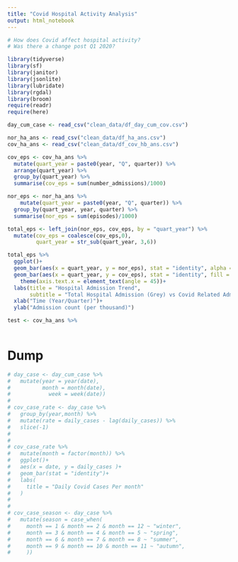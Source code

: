 ```yaml
---
title: "Covid Hospital Activity Analysis"
output: html_notebook
---
```


```r
# How does Covid affect hospital activity?
# Was there a change post Q1 2020?
```


```r
library(tidyverse)
library(sf)
library(janitor)
library(jsonlite)
library(lubridate)
library(rgdal)
library(broom)
require(readr)
require(here)
```
```r
day_cum_case <- read_csv("clean_data/df_day_cum_cov.csv")

nor_ha_ans <- read_csv("clean_data/df_ha_ans.csv")
cov_ha_ans <- read_csv("clean_data/df_cov_hb_ans.csv")

```




```r
cov_eps <- cov_ha_ans %>% 
  mutate(quart_year = paste0(year, "Q", quarter)) %>% 
  arrange(quart_year) %>% 
  group_by(quart_year) %>% 
  summarise(cov_eps = sum(number_admissions)/1000)

nor_eps <- nor_ha_ans %>% 
    mutate(quart_year = paste0(year, "Q", quarter)) %>% 
  group_by(quart_year, year, quarter) %>% 
  summarise(nor_eps = sum(episodes)/1000)

total_eps <- left_join(nor_eps, cov_eps, by = "quart_year") %>% 
  mutate(cov_eps = coalesce(cov_eps,0),
         quart_year = str_sub(quart_year, 3,6))

total_eps %>% 
  ggplot()+
  geom_bar(aes(x = quart_year, y = nor_eps), stat = "identity", alpha = 0.7)+
  geom_bar(aes(x = quart_year, y = cov_eps), stat = "identity", fill = "red", alpha = 0.75)+
    theme(axis.text.x = element_text(angle = 45))+
  labs(title = "Hospital Admission Trend",
       subtitle = "Total Hospital Admission (Grey) vs Covid Related Admission(Red)")+
  xlab("Time (Year/Quarter)")+
  ylab("Admission count (per thousand)")


```


```r
test <- cov_ha_ans %>% 
  
```



# Dump
```r
# day_case <- day_cum_case %>% 
#   mutate(year = year(date),
#          month = month(date),
#            week = week(date))
# 
# cov_case_rate <- day_case %>% 
#   group_by(year,month) %>% 
#   mutate(rate = daily_cases - lag(daily_cases)) %>% 
#   slice(-1)
# 
# 
# cov_case_rate %>% 
#   mutate(month = factor(month)) %>% 
#   ggplot()+
#   aes(x = date, y = daily_cases )+
#   geom_bar(stat = "identity")+
#   labs(
#     title = "Daily Covid Cases Per month"
#   )
# 
# 
# cov_case_season <- day_case %>% 
#   mutate(season = case_when(
#     month == 1 & month == 2 & month == 12 ~ "winter",
#     month == 3 & month == 4 & month == 5 ~ "spring",    
#     month == 6 & month == 7 & month == 8 ~ "summer",
#     month == 9 & month == 10 & month == 11 ~ "autumn",
#     ))




```

